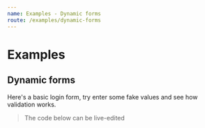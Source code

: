 ```yaml
---
name: Examples - Dynamic forms
route: /examples/dynamic-forms
---
```



# Examples

## Dynamic forms

Here's a basic login form, try enter some fake values and see how validation works.

> The code below can be live-edited

<Example2 />
